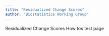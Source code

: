 ```yaml
---
title: "Residualized Change Scores"
author: "Biostatistics Working Group"
---
```


Residualized Change Scores How tos test page
